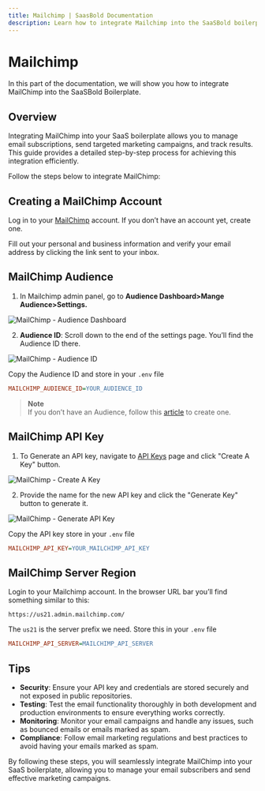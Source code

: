 ```yaml
---
title: Mailchimp | SaasBold Documentation
description: Learn how to integrate Mailchimp into the SaaSBold boilerplate.
---
```


# Mailchimp

In this part of the documentation, we will show you how to integrate MailChimp into the SaaSBold Boilerplate.

## Overview

Integrating MailChimp into your SaaS boilerplate allows you to manage email subscriptions, send targeted marketing campaigns, and track results. This guide provides a detailed step-by-step process for achieving this integration efficiently.

Follow the steps below to integrate MailChimp:

## Creating a MailChimp Account

Log in to your [MailChimp](https://mailchimp.com/) account. If you don’t have an account yet, create one.

Fill out your personal and business information and verify your email address by clicking the link sent to your inbox.

## MailChimp Audience

1. In Mailchimp admin panel, go to **Audience Dashboard>Mange Audience>Settings.**

![MailChimp - Audience Dashboard](/images/docs/integrations/mailchimp/api-key/step-1.png)

2. **Audience ID**: Scroll down to the end of the settings page. You’ll find the Audience ID there.

![MailChimp - Audience ID](/images/docs/integrations/mailchimp/api-key/step-2.png)

Copy the Audience ID and store in your `.env` file

```ini
MAILCHIMP_AUDIENCE_ID=YOUR_AUDIENCE_ID
   ```

> **Note**\
> If you don’t have an Audience, follow this [article](https://eepurl.com/dyilbz) to create one.

## MailChimp API Key

1. To Generate an API key, navigate to [API Keys](https://us1.admin.mailchimp.com/account/api/) page and click "Create A Key" button.

![MailChimp - Create A Key](/images/docs/integrations/mailchimp/api-key/step-1.png)

2. Provide the name for the new API key and click the "Generate Key" button to generate it.

![MailChimp - Generate API Key](/images/docs/integrations/mailchimp/api-key/step-2.png)

Copy the API key store in your `.env` file

```ini
MAILCHIMP_API_KEY=YOUR_MAILCHIMP_API_KEY
   ```

## MailChimp Server Region

Login to your Mailchimp account. In the browser URL bar you’ll find something similar to this:

`https://us21.admin.mailchimp.com/`

The `us21` is the server prefix we need. Store this in your `.env` file

```ini
MAILCHIMP_API_SERVER=MAILCHIMP_API_SERVER
```

## Tips

- **Security**: Ensure your API key and credentials are stored securely and not exposed in public repositories.
- **Testing**: Test the email functionality thoroughly in both development and production environments to ensure everything works correctly.
- **Monitoring**: Monitor your email campaigns and handle any issues, such as bounced emails or emails marked as spam.
- **Compliance**: Follow email marketing regulations and best practices to avoid having your emails marked as spam.

By following these steps, you will seamlessly integrate MailChimp into your SaaS boilerplate, allowing you to manage your email subscribers and send effective marketing campaigns.
